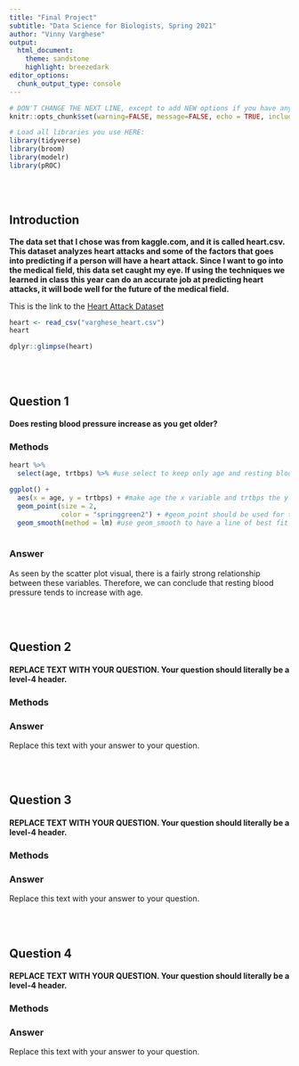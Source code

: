 ```yaml
---
title: "Final Project"
subtitle: "Data Science for Biologists, Spring 2021"
author: "Vinny Varghese"
output:
  html_document: 
    theme: sandstone 
    highlight: breezedark 
editor_options: 
  chunk_output_type: console
---
```


```r
# DON'T CHANGE THE NEXT LINE, except to add NEW options if you have any.
knitr::opts_chunk$set(warning=FALSE, message=FALSE, echo = TRUE, include = TRUE)

# Load all libraries you use HERE:  
library(tidyverse)
library(broom)
library(modelr)
library(pROC)


```

<br><br>

## Introduction  

**The data set that I chose was from kaggle.com, and it is called heart.csv. This dataset analyzes heart attacks and some of the factors that goes into predicting if a person will have a heart attack. Since I want to go into the medical field, this data set caught my eye. If using the techniques we learned in class this year can do an accurate job at predicting heart attacks, it will bode well for the future of the medical field.** 


This is the link to the [Heart Attack Dataset](https://www.kaggle.com/rashikrahmanpritom/heart-attack-analysis-prediction-dataset)  

```r
heart <- read_csv("varghese_heart.csv") 
heart

dplyr::glimpse(heart)   

```

<br><br>

## Question 1

#### Does resting blood pressure increase as you get older?

### Methods 

```r
heart %>% 
  select(age, trtbps) %>% #use select to keep only age and resting blood pressure to find the relationship  

ggplot() + 
  aes(x = age, y = trtbps) + #make age the x variable and trtbps the y variable  
  geom_point(size = 2, 
             color = "springgreen2") + #geom_point should be used for the wide variety of points in the data and make it a size that can be visibly seen  
  geom_smooth(method = lm) #use geom_smooth to have a line of best fit to show the overall strength of the relationship between the two variables 
  

```

### Answer

As seen by the scatter plot visual, there is a fairly strong relationship between these variables. Therefore, we can conclude that resting blood pressure tends to increase with age. 


<br><br>

## Question 2

#### REPLACE TEXT WITH YOUR QUESTION. Your question should literally be a level-4 header.

### Methods

### Answer

Replace this text with your answer to your question.

<br><br>

## Question 3

#### REPLACE TEXT WITH YOUR QUESTION. Your question should literally be a level-4 header.

### Methods

### Answer

Replace this text with your answer to your question.


<br><br>

## Question 4

#### REPLACE TEXT WITH YOUR QUESTION. Your question should literally be a level-4 header.

### Methods

### Answer

Replace this text with your answer to your question.
